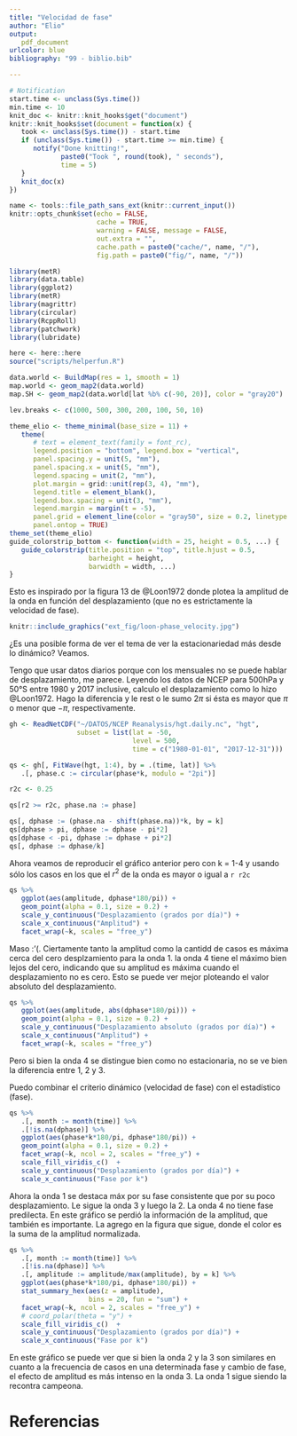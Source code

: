 ```yaml
---
title: "Velocidad de fase"
author: "Elio"
output: 
   pdf_document
urlcolor: blue
bibliography: "99 - biblio.bib"

---
```


```r
# Notification
start.time <- unclass(Sys.time())
min.time <- 10
knit_doc <- knitr::knit_hooks$get("document")
knitr::knit_hooks$set(document = function(x) {
   took <- unclass(Sys.time()) - start.time
   if (unclass(Sys.time()) - start.time >= min.time) {
      notify("Done knitting!", 
             paste0("Took ", round(took), " seconds"),
             time = 5)
   }  
   knit_doc(x)
})

name <- tools::file_path_sans_ext(knitr::current_input())
knitr::opts_chunk$set(echo = FALSE,
                      cache = TRUE,
                      warning = FALSE, message = FALSE,
                      out.extra = "", 
                      cache.path = paste0("cache/", name, "/"),
                      fig.path = paste0("fig/", name, "/"))

library(metR)
library(data.table)
library(ggplot2)
library(metR)
library(magrittr)
library(circular)
library(RcppRoll)
library(patchwork)
library(lubridate)

here <- here::here
source("scripts/helperfun.R")

data.world <- BuildMap(res = 1, smooth = 1)
map.world <- geom_map2(data.world)
map.SH <- geom_map2(data.world[lat %b% c(-90, 20)], color = "gray20")

lev.breaks <- c(1000, 500, 300, 200, 100, 50, 10)

theme_elio <- theme_minimal(base_size = 11) +
   theme(
      # text = element_text(family = font_rc),
      legend.position = "bottom", legend.box = "vertical",
      panel.spacing.y = unit(5, "mm"),
      panel.spacing.x = unit(5, "mm"),
      legend.spacing = unit(2, "mm"),
      plot.margin = grid::unit(rep(3, 4), "mm"),
      legend.title = element_blank(),
      legend.box.spacing = unit(3, "mm"),
      legend.margin = margin(t = -5),
      panel.grid = element_line(color = "gray50", size = 0.2, linetype = 3),
      panel.ontop = TRUE)
theme_set(theme_elio)
guide_colorstrip_bottom <- function(width = 25, height = 0.5, ...) {
   guide_colorstrip(title.position = "top", title.hjust = 0.5,
                    barheight = height,
                    barwidth = width, ...)
}
```

Esto es inspirado por la figura 13 de @Loon1972 donde plotea la amplitud de la onda en función del desplazamiento (que no es estrictamente la velocidad de fase).

```r
knitr::include_graphics("ext_fig/loon-phase_velocity.jpg")
```


¿Es una posible forma de ver el tema de ver la estacionariedad más desde lo dinámico? Veamos. 

Tengo que usar datos diarios porque con los mensuales no se puede hablar de desplazamiento, me parece. Leyendo los datos de NCEP para 500hPa y 50°S entre 1980 y 2017 inclusive, calculo el desplazamiento como lo hizo @Loon1972. Hago la diferencia y le rest o le sumo $2\pi$ si ésta es mayor que $\pi$ o menor que $-\pi$, respectivamente. 

```r
gh <- ReadNetCDF("~/DATOS/NCEP Reanalysis/hgt.daily.nc", "hgt",
                 subset = list(lat = -50,
                               level = 500,
                               time = c("1980-01-01", "2017-12-31")))

qs <- gh[, FitWave(hgt, 1:4), by = .(time, lat)] %>% 
   .[, phase.c := circular(phase*k, modulo = "2pi")]

r2c <- 0.25

qs[r2 >= r2c, phase.na := phase]

qs[, dphase := (phase.na - shift(phase.na))*k, by = k]
qs[dphase > pi, dphase := dphase - pi*2]
qs[dphase < -pi, dphase := dphase + pi*2]
qs[, dphase := dphase/k]

```

Ahora veamos de reproducir el gráfico anterior pero con k = 1-4 y usando sólo los casos en los que el $r^2$ de la onda es mayor o igual a `r r2c`

```r
qs %>% 
   ggplot(aes(amplitude, dphase*180/pi)) +
   geom_point(alpha = 0.1, size = 0.2) +
   scale_y_continuous("Desplazamiento (grados por día)") +
   scale_x_continuous("Amplitud") +
   facet_wrap(~k, scales = "free_y")
```

Maso :'(. Ciertamente tanto la amplitud como la cantidd de casos es máxima cerca del cero desplzamiento para la onda 1. la onda 4 tiene el máximo bien lejos del cero, indicando que su amplitud es máxima cuando el desplazamiento no es cero. Esto se puede ver mejor ploteando el valor absoluto del desplazamiento.

```r
qs %>% 
   ggplot(aes(amplitude, abs(dphase*180/pi))) +
   geom_point(alpha = 0.1, size = 0.2) +
   scale_y_continuous("Desplazamiento absoluto (grados por día)") +
   scale_x_continuous("Amplitud") +
   facet_wrap(~k, scales = "free_y")
```

Pero si bien la onda 4 se distingue bien como no estacionaria, no se ve bien la diferencia entre 1, 2 y 3.

Puedo combinar el criterio dinámico (velocidad de fase) con el estadístico (fase).

```r
qs %>% 
   .[, month := month(time)] %>% 
   .[!is.na(dphase)] %>%
   ggplot(aes(phase*k*180/pi, dphase*180/pi)) +
   geom_point(alpha = 0.1, size = 0.2) +
   facet_wrap(~k, ncol = 2, scales = "free_y") +
   scale_fill_viridis_c()  +
   scale_y_continuous("Desplazamiento (grados por día)") +
   scale_x_continuous("Fase por k")
```

Ahora la onda 1 se destaca máx por su fase consistente que por su poco desplazamiento. Le sigue la onda 3 y luego la 2. La onda 4 no tiene fase predilecta. En este gráfico se perdió la información de la amplitud, que también es importante. La agrego en la figura que sigue, donde el color es la suma de la amplitud normalizada. 

```r
qs %>% 
   .[, month := month(time)] %>% 
   .[!is.na(dphase)] %>%
   .[, amplitude := amplitude/max(amplitude), by = k] %>%
   ggplot(aes(phase*k*180/pi, dphase*180/pi)) +
   stat_summary_hex(aes(z = amplitude), 
                    bins = 20, fun = "sum") +
   facet_wrap(~k, ncol = 2, scales = "free_y") +
   # coord_polar(theta = "y") +
   scale_fill_viridis_c()  +
   scale_y_continuous("Desplazamiento (grados por día)") +
   scale_x_continuous("Fase por k")
```

En este gráfico se puede ver que si bien la onda 2 y la 3 son similares en cuanto a la frecuencia de casos en una determinada fase y cambio de fase, el efecto de amplitud es más intenso en la onda 3. La onda 1 sigue siendo la recontra campeona.  





# Referencias


